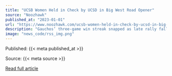 ```yaml
---
title: "UCSB Women Held in Check by UCSD in Big West Road Opener"
source: "Noozhawk"
published_at: "2023-01-01"
url: "https://www.noozhawk.com/ucsb-women-held-in-check-by-ucsd-in-big-west-road-opener/"
description: "Gauchos’ three-game win streak snapped as late rally falls shortThe post UCSB Women Held in Check by UCSD in Big West Road Opener appeared first on Noozhawk."
image: "news_code/rss_img.png"
---
```



  Published: {{< meta published_at >}}
  

  Source: {{< meta source >}}
  

  [Read full article]({{< meta url >}})
  

